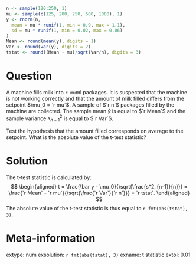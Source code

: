 ```r
n <- sample(120:250, 1)
mu <- sample(c(125, 200, 250, 500, 1000), 1)
y <- rnorm(n,
  mean = mu * runif(1, min = 0.9, max = 1.1), 
  sd = mu * runif(1, min = 0.02, max = 0.06)
)
Mean <- round(mean(y), digits = 1)
Var <- round(var(y), digits = 2)
tstat <- round((Mean - mu)/sqrt(Var/n), digits = 3)
```

Question
========
A machine fills milk into `r mu`ml packages. It is suspected that the 
machine is not working correctly and that the amount of milk filled differs 
from the setpoint $\mu_0 = `r mu`$. A sample of $`r n`$ packages 
filled by the machine are collected. The sample mean $\bar{y}$ is equal to 
$`r Mean`$ and the sample variance $s^2_{n-1}$ is equal to 
$`r Var`$.

Test the hypothesis that the amount filled corresponds on average to the 
setpoint. What is the absolute value of the t-test statistic?

Solution
=========
The t-test statistic is calculated by:
$$
\begin{aligned}
  t = \frac{\bar y - \mu_0}{\sqrt{\frac{s^2_{n-1}}{n}}}
    = \frac{`r Mean` - `r mu`}{\sqrt{\frac{`r Var`}{`r n`}}}
    = `r tstat`.
\end{aligned}
$$
The absolute value of the t-test statistic is thus equal to
`r fmt(abs(tstat), 3)`.

Meta-information
================
extype: num
exsolution: `r fmt(abs(tstat), 3)`
exname: t statistic
extol: 0.01
